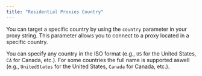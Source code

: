 ```yaml
---
title: "Residential Proxies Country"
---
```


You can target a specific country by using the `country` parameter in your proxy string. This parameter allows you to connect to a proxy located in a specific country.

You can specify any country in the ISO format (e.g., `US` for the United States, `CA` for Canada, etc.). For some countries the full name is supported aswell (e.g., `UnitedStates` for the United States, `Canada` for Canada, etc.).